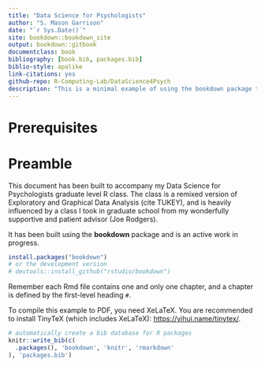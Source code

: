 ```yaml
--- 
title: "Data Science for Psychologists"
author: "S. Mason Garrison"
date: "`r Sys.Date()`"
site: bookdown::bookdown_site
output: bookdown::gitbook
documentclass: book
bibliography: [book.bib, packages.bib]
biblio-style: apalike
link-citations: yes
github-repo: R-Computing-Lab/DataScience4Psych
description: "This is a minimal example of using the bookdown package to write a book. The output format for this example is bookdown::gitbook."
---
```


# Prerequisites

# Preamble

This document has been built to accompany my Data Science for Psychologists graduate level R class. The class is a remixed version of Exploratory and Graphical Data Analysis (cite TUKEY), and is heavily influenced by a class I took in graduate school from my wonderfully supportive and patient advisor (Joe Rodgers). 

It has been built using the **bookdown** package and is an active work in progress. 

```r
install.packages("bookdown")
# or the development version
# devtools::install_github("rstudio/bookdown")
```

Remember each Rmd file contains one and only one chapter, and a chapter is defined by the first-level heading `#`.

To compile this example to PDF, you need XeLaTeX. You are recommended to install TinyTeX (which includes XeLaTeX): <https://yihui.name/tinytex/>.

```r
# automatically create a bib database for R packages
knitr::write_bib(c(
  .packages(), 'bookdown', 'knitr', 'rmarkdown'
), 'packages.bib')
```
